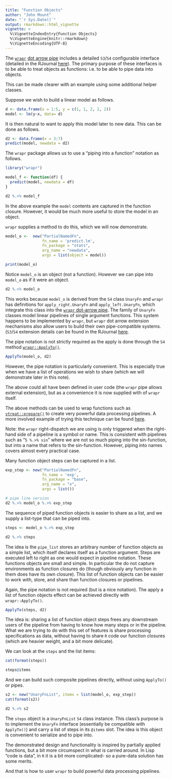 ```yaml
---
title: "Function Objects"
author: "John Mount"
date: "`r Sys.Date()`"
output: rmarkdown::html_vignette
vignette: >
  %\VignetteIndexEntry{Function Objects}
  %\VignetteEngine{knitr::rmarkdown}
  %\VignetteEncoding{UTF-8}
---
```


The [`wrapr`](https://github.com/WinVector/wrapr) [dot arrow pipe](https://winvector.github.io/wrapr/reference/dot_arrow.html) includes a detailed `S3`/`S4` configurable interface (detailed in the RJournal [here](https://journal.r-project.org/archive/2018/RJ-2018-042/index.html)).  The primary
purpose of these interfaces is to be able to treat objects as functions: i.e. to be
able to pipe data into objects.

This can be made clearer with an example using some additional helper classes.

Suppose we wish to build a linear model as follows.

```r
d <- data.frame(x = 1:5, y = c(1, 1, 2, 2, 2))
model <- lm(y~x, data= d)
```

It is then natural to want to apply this model later to new data.  This can be done as follows.

```r
d2 <- data.frame(x = 3:7)
predict(model, newdata = d2)
```

The `wrapr` package allows us to use a "piping into a function" notation as follows.

```r
library("wrapr")

model_f <- function(df) {
  predict(model, newdata = df)
}

d2 %.>% model_f
```

In the above example the `model` contents are captured in the function closure.  However, it would be much more useful to store the model in an object.

`wrapr` supplies a method to do this, which we will now demonstrate.

```r
model_o <-  new("PartialNamedFn",
                fn_name = 'predict.lm',
                fn_package = "stats",
                arg_name = "newdata", 
                args = list(object = model))

print(model_o)
```

Notice `model_o` is an object (not a function).  However we can pipe into `model_o` as if it were an object.

```r
d2 %.>% model_o
```

This works because `model_o` is derived from the `S4` class `UnaryFn` and  `wrapr` has definitions for `apply_right.UnaryFn` and `apply_left.UnaryFn`, which integrate this class into the [`wrapr` dot-arrow pipe](https://winvector.github.io/wrapr/reference/dot_arrow.html).  The family of `UnaryFn` classes model linear pipelines of single argument functions.  This system happens to be implemented by `wrapr`, but `wrapr` dot arrow extension mechanisms also allow users to build their own pipe-compatible systems. (`S3`/`S4` extension details can be found in the RJournal [here](https://journal.r-project.org/archive/2018/RJ-2018-042/index.html).

The pipe notation is not strictly required as the apply is done through the `S4` method [`wrapr::ApplyTo()`](https://winvector.github.io/wrapr/reference/ApplyTo.html).

```r
ApplyTo(model_o, d2) 
```

However, the pipe notation is particularly convenient.  This is especially true when we have a list of operations we wish to share (which we will demonstrate later in this note).

The above could all have been defined in user code (the `wrapr` pipe allows external extension), but as a convenience it is now supplied with of `wrapr` itself.

The above methods can be used to wrap functions such as [`vtreat::prepare()`](https://winvector.github.io/vtreat/reference/prepare.html) to create very powerful data processing pipelines.  A more involved example of trying this technique can be found [here](https://github.com/WinVector/vtreat/blob/master/extras/ModelingPipelines.md).


Note: the `wrapr` right-dispatch we are using is only triggered when the right-hand side of a pipeline is a symbol or name.  This is consistent with pipelines such as "`5 %.>% sin`" where we are not so much piping into the sin-function, but into a name that refers to the sin-function.  However, piping into names covers almost every practical case.

Many function object steps can be captured in a list.

```r
exp_step <- new("PartialNamedFn",
                fn_name = 'exp',
                fn_package = "base",
                arg_name = "x", 
                args = list())

# pipe line version
d2 %.>% model_o %.>% exp_step
```

The sequence of piped function objects is easier to share as a list, and we supply a list-type that can be piped into.

```r
steps <- model_o %.>% exp_step

d2 %.>% steps
```

The idea is the `pipe_list` stores an arbitrary number of function objects as a simple list, which itself declares itself as a function argument.  Steps are executed left to right as one would expect in pipeline notation.  These functions objects are small and simple.  In particular the do not capture environments as function closures do (though obviously any function in them does have its own closure).  This list of function objects can be easier to work with, store, and share than function closures or pipelines.

Again, the pipe notation is not required (but is a nice notation).  The apply a list of function objects effect can be achieved directly with `wrapr::ApplyTo()`.

```r
ApplyTo(steps, d2)
```

The idea is: sharing a list of function object steps frees any downstream users of the pipeline from having to know how many steps or in the pipeline. What we are trying to do with this set of features is share processing specifications as data, without having to share `R` code our function closures (which are heavier weight, and a bit more delicate).  

We can look at the `steps` and the list items:

```r
cat(format(steps))

steps@items
```

And we can build such composite pipelines directly, without using `ApplyTo()` or pipes.

```r
s2 <- new("UnaryFnList", items = list(model_o, exp_step))
cat(format(s2))

d2 %.>% s2
```


The `steps` object is a `UnaryFnList` `S4` class instance.  This class's  purpose is to implement the `UnaryFn` interface (essentially be compatible with `ApplyTo()`) and carry a list of steps in its `@items` slot.  The idea is this object is convenient to serialize and to pipe into.


The demonstrated design and functionality is inspired by partially applied functions, but a bit more circumspect in what is carried around.  In Lisp "code is data", in `R` it is a bit more complicated- so a pure-data solution has some merits.

And that is how to user `wrapr` to build powerful data processing pipelines. 





